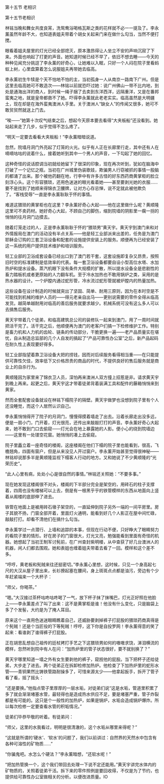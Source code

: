 

第十五节 老相识

第十五节老相识

林铭当晚和舞女共度良宵，洗鸳鸯浴喝格瓦斯之类的花样就不必一一提及了。李永薰虽然年龄不大，也知道表姐夫带着个胡女关起来门来在做什么勾当，当然不便打搅。

眼看着姐夫屋里的灯光已经全部熄灭，原本激昂得让人坐立不安的声响沉寂了下来。外面也响起了打更的声音。她知道时候已经不早了，依旧不想去睡――今天的种种见闻充分挑逗了李永薰的好奇心，让她难以入眠，只好一个人闷在院子里看蚂蚁上树，心里盘算着怎么说服姐夫再带她去临高。

李永薰初生牛犊是个天不怕地不怕的主，当初孤身一人从南京一路南下广州。但是这里去临高她可不敢造次――林铭以前就恐吓过她：说广州佛山一带不比内地，到处是通海出洋的商人，到时候一绳子捆了去卖到东洋西洋，远隔重洋，又是在番邦蛮夷之地，就是皇帝都救不了她。吓得李永薰就此老老实实。临高虽然是大明疆土，现在却是在海外蛮夷澳洲人手里。关于澳洲人“缺女人”的传闻又很多，她可不敢贸贸然就送上门去。

“唉――”她第十次叹气结束之后，想起今天原本要去看得“大夹板船”还没看到。她站起来走了几步，似乎觉得不怎么疼了。

“明天一定要去看看大夹板船！”李永薰暗暗说道。

忽然，院墙月洞门外亮起了灯笼的火光。似乎有人正在长廊里行走，其中还有人在嘀嘀咕咕的说着什么，接着她听到其中一个男人的声音，一下勾起了她的回忆。

这种奇怪的说话腔调当初就给她留下了很深的印象，现在再次听到，犹如在脑海中打破了一个记忆之瓶，当初在广州城里伪装歌妓，欺骗男人行窃被抓的事情一股脑的都涌了出来。那个被他药翻在地，行李中有许多古怪的好东西药商黄掌柜的脸立刻浮心头。这个形容猥琐，还用色迷迷的眼光看着她――甚至要剥光她的衣服……要不是找到了她顺来得锦衣卫腰牌，让对方心存忌惮，说不定就此被他欺负了。“客栈受辱”一直是李永薰耿耿于怀的事情。

难道这猥琐的黄掌柜也在这里？李永薰好奇心大起――他在这里做什么呢？黄顺隆这里可不卖药材。她好奇心大起，不顾自己的脚伤，缩到院墙的阴影里一瘸一拐的悄悄的往月洞门边摸去。

随着灯笼走过的人，正是李永薰耿耿于怀的“猥琐男”黄天宇。黄天宇到澳门来和对外情报局在澳门的活动没有半点关系――他是轻工业部派来出差的，任务是为澳门耶稣会订购的三套卫浴设备和配套的设施提供安装上的服务。顺便再为已经安装了这一系统的用户提供技术维护和培训服务。

轻工业部的卫浴成套设备已经出口到了澳门若干套，这套设施即复杂又昂贵，按照旧时空的标准建制是低效率的代表。每一套卫浴设备都要自设小型高位水塔、水加热炉和提水设备。蒸汽机眼下没有条件大规模的扩散，所以提水设备全是悲剧性的畜力踏板机或者更原始的人力翻车机。至于冷水加热也不敢用锅炉之类，采用的是热水器的设计。一个炉膛内通过蛇形管，冷水流过蛇形管就被炉膛内的热量加热。

这些设备在设计制造的时候就突出了坚固、简单、耐用三原则，因为在本时空是不可能找到机械的维护人员的――得元老亲自出马――更别说需要的零件全得从临高发货。越简单越耐用对临高的善后服务就要求越少。机械系统可没有这么多人可以去搞售后服务。

黄天宇带着几个徒弟，和临高建筑总公司的装修队一起来到澳门，用了一周时间就把活干完了。活干完之后，他顺便再为澳门的老客户们搞一下检修维护工作。特别是畜力机和人力机的齿轮、链条的传动部分，干脆更换一遍――老产品质量实在堪忧，自从制造总监部的几个人自发的搞起了“产品可靠性办公室”之后，新产品起码在耐久性上表现要好得多。

轻工业部指望着靠卫浴设备大把的捞钱，因而对后续服务看得相当重――在只能提供可靠性欠佳，效率低下又价格昂贵的商品的时代，不提供良好的售后服务就是商业上的自杀行为。

黄顺隆因为家里来了锦衣卫人员，深怕再来澳洲人双方撞上招惹是非。请求黄天宇到晚上再来。起更之后，黄天宇这才带着徒弟背着装满工具和配件的藤箱悄悄来到黄家。

然而全套配套设备就设在林铭下榻院子的隔壁。黄天宇做梦也没想到院子里有个人还没睡觉，而这个人居然认识自己。

李永薰悄悄得开了院子的月洞门，慢慢得摸着墙走了出去。沿着长廊走出没多远，便是一扇小门，门开着，灯光很亮，还传出来敲敲打打的声音。李永薰好奇心大起来，她不敢到门口去偷窥――灯光会在地上暴露她的人影。便小心的绕到院墙边――这里有一处镂空花窗。她悄悄的凑上去偷窥。

院子里矗立着一座奇怪的楼阁，这座楼阁在他们下榻的院子里也能看到，很高，飞檐翘角，四面有窗户，但是从来没见人开过窗户。李永薰开始甚至觉得很神秘――林铭却说那多半是黄顺隆监视下榻客人行动的地方。又和她说了不少黄顺隆的“光荣历史”。

“此人心里有病，处处小心是很自然的事情。”林铭还关照她：“不要多事。”

现在她发现这楼阁很不对头，楼阁的下半部分完全是架空的，用砖石的柱子支撑着，四周也没有楼梯可以上去，倒是有一根黑乎乎的铁管模样的东西从地面向上竖着从阁楼的底部伸了进去。

铁管在地面上是被用砖石墩子架空的，一直延伸到院子另外一端的一间平房里。房子其貌不扬，门窗全部开着，里面灯火通明，能看到好几个人影正在屋中间忙碌，敲敲打打。却看不清他们在搞什么勾当。

李永薰学过一点潜行、上墙和追踪的本事，但现在行动不便，只好睁大了眼睛努力的看院子里的情形。好在房子的门窗很大，灯光又亮，勉强能看到里面有奇怪的机器。她想起了当初王制军讨髡前，在广州查封紫明楼，从中查获了好几台澳洲人的机器，闲人们都去围观。她和表姐也缠着姐夫带着去看了一回。模样和这个差不多。

“哼哼，黄老板和髡贼来往还挺密切。”李永薰心里想，这时候，只见一个身高起七尺的大汉从屋子里出来，长衫撩起塞在腰间，身上斑斑点点都是油污，旁边有个少年赶紧端来一个大杯子：

“师父，你喝茶。”

“嗯。”大汉接过茶杯咕咚咕咚喝了一气，放下杯子抹了抹嘴巴，灯光正好照在他脸上――李永薰差点了叫了出来：这不是黄掌柜是谁！他没有什么变化，只是脑袋上多了个发髻，大约是为了掩人耳目。

原来这个一直用色迷迷眼睛瞧着自己，还威胁要剥掉裤子打屁股的猥琐药商真得是个髡贼！还是个当匠役的下等髡贼！哼哼，这下你是自投罗网！李永薰得意的笑了起来：看谁剥了谁得裤子打屁股。

正在胡思乱想自己祖传的廷杖拷打手艺之下这猥琐男如何的嗷嗷求饶，涕泪横流的模样，忽然听到院中有人在问：“加热炉里的管子状态很好，要不就别换了？”

黄天宇哪里知道一墙之外有女生要剥他的裤子，窥觊他的屁股。当下把杯子还给徒弟，大步走了进去。两个徒弟正在拆卸检修加热炉。他检查了下加热炉里的蛇形水管――青铜果然比铸铁管路耐操多了，可惜来源太少――他拿起扳手，拆开了管子看了看，摇了摇头：

“还是要换。”他指点管子里厚厚的一层水垢，对徒弟们说“这是水垢，管道里积累了多了就会渐渐堵塞水管，最轻得也是造成热水供应不足，要是堵塞严重，管子炸裂都是有可能的。这只是个一般性的加热炉，如果是锅炉，水垢会造成锅炉爆炸。所以每次检修一定要查看水管的积垢情况。”

徒弟们毕恭毕敬的听着。有徒弟问：

“师父，这里的水我看过，明明是很清澈的，这个水垢从哪里来得呢？”

“这就是所谓的‘硬水’、‘软水’的问题了，我们以前讲过：自然界的天然水中包含有各种可溶性的矿物质……”

“你骗鬼吧。水怎么个硬法？”李永薰暗想，“还软水呢！”

“把加热管换一个，这个我们带回去处理一下说不定还能用。”黄天宇讲完水体内的矿物质的，关照着徒弟干活。拆下来的零件照例是要回收得，不仅是为了节约，也提供给可靠性办公室做相关的分析。以便改进质量。IO

